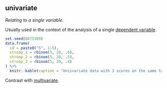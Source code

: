 ## univariate

<dfn>Relating to a single variable.</dfn>

Usually used in the context of the analysis of a single [dependent variable](d.html#dependent-variable).

```r
set.seed(8675309)
data.frame(
  id = paste0("S", 1:5),
  stroop_1 = rbinom(5, 20, .6),
  stroop_2 = rbinom(5, 20, .5),
  stroop_3 = rbinom(5, 20, .4)
) %>%
  knitr::kable(caption = "Uniivariate data with 3 scores on the same task per person")
```

Contrast with [multivariate](m.html#multivariate).
